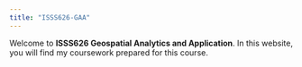 ```yaml
---
title: "ISSS626-GAA"
---
```


Welcome to **ISSS626 Geospatial Analytics and Application**. In this website, you will find my coursework prepared for this course.
